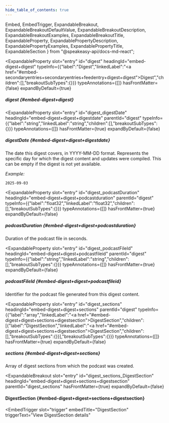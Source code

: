 ```yaml
---
hide_table_of_contents: true
---
```

  Embed,
  EmbedTrigger,
  ExpandableBreakout,
  ExpandableBreakoutDefaultValue,
  ExpandableBreakoutDescription,
  ExpandableBreakoutExamples,
  ExpandableBreakoutTitle,
  ExpandableProperty,
  ExpandablePropertyDescription,
  ExpandablePropertyExamples,
  ExpandablePropertyTitle,
  ExpandableSection
} from "@speakeasy-api/docs-md-react";

<ExpandableSection>

<ExpandableProperty
  slot="entry"
  id="digest"
  headingId="embed-digest+digest"
  typeInfo={{"label":"Digest","linkedLabel":"<a href=\"#embed-secondaryentries+secondaryentries+feedentry+digest+digest\">Digest</a>","children":[],"breakoutSubTypes":{}}}
  typeAnnotations={[]}
  hasFrontMatter={false}
  expandByDefault={true}
>

<ExpandablePropertyTitle slot="title">

##### digest \{#embed-digest+digest\}

</ExpandablePropertyTitle>

</ExpandableProperty>

<ExpandableProperty
  slot="entry"
  id="digest_digestDate"
  headingId="embed-digest+digest+digestdate"
  parentId="digest"
  typeInfo={{"label":"string","linkedLabel":"string","children":[],"breakoutSubTypes":{}}}
  typeAnnotations={[]}
  hasFrontMatter={true}
  expandByDefault={false}
>

<ExpandablePropertyTitle slot="title">

##### digestDate \{#embed-digest+digest+digestdate\}

</ExpandablePropertyTitle>

<ExpandablePropertyDescription slot="description">

The date this digest covers, in YYYY-MM-DD format. Represents the specific day for which the digest content and updates were compiled. This can be empty if the digest is not yet available.

</ExpandablePropertyDescription>

<ExpandablePropertyExamples slot="examples">

_Example:_

```
2025-09-03
```

</ExpandablePropertyExamples>

</ExpandableProperty>

<ExpandableProperty
  slot="entry"
  id="digest_podcastDuration"
  headingId="embed-digest+digest+podcastduration"
  parentId="digest"
  typeInfo={{"label":"float32","linkedLabel":"float32","children":[],"breakoutSubTypes":{}}}
  typeAnnotations={[]}
  hasFrontMatter={true}
  expandByDefault={false}
>

<ExpandablePropertyTitle slot="title">

##### podcastDuration \{#embed-digest+digest+podcastduration\}

</ExpandablePropertyTitle>

<ExpandablePropertyDescription slot="description">

Duration of the podcast file in seconds.

</ExpandablePropertyDescription>

</ExpandableProperty>

<ExpandableProperty
  slot="entry"
  id="digest_podcastFileId"
  headingId="embed-digest+digest+podcastfileid"
  parentId="digest"
  typeInfo={{"label":"string","linkedLabel":"string","children":[],"breakoutSubTypes":{}}}
  typeAnnotations={[]}
  hasFrontMatter={true}
  expandByDefault={false}
>

<ExpandablePropertyTitle slot="title">

##### podcastFileId \{#embed-digest+digest+podcastfileid\}

</ExpandablePropertyTitle>

<ExpandablePropertyDescription slot="description">

Identifier for the podcast file generated from this digest content.

</ExpandablePropertyDescription>

</ExpandableProperty>

<ExpandableProperty
  slot="entry"
  id="digest_sections"
  headingId="embed-digest+digest+sections"
  parentId="digest"
  typeInfo={{"label":"array","linkedLabel":"<a href=\"#embed-digest+digest+sections+digestsection\">DigestSection</a>","children":[{"label":"DigestSection","linkedLabel":"<a href=\"#embed-digest+digest+sections+digestsection\">DigestSection</a>","children":[],"breakoutSubTypes":{}}],"breakoutSubTypes":{}}}
  typeAnnotations={[]}
  hasFrontMatter={true}
  expandByDefault={false}
>

<ExpandablePropertyTitle slot="title">

##### sections \{#embed-digest+digest+sections\}

</ExpandablePropertyTitle>

<ExpandablePropertyDescription slot="description">

Array of digest sections from which the podcast was created.

</ExpandablePropertyDescription>

</ExpandableProperty>

<ExpandableBreakout
  slot="entry"
  id="digest_sections_DigestSection"
  headingId="embed-digest+digest+sections+digestsection"
  parentId="digest_sections"
  hasFrontMatter={true}
  expandByDefault={false}
>

<ExpandableBreakoutTitle slot="title">

#### DigestSection \{#embed-digest+digest+sections+digestsection\}

</ExpandableBreakoutTitle>

<ExpandableBreakoutDescription slot="description">

</ExpandableBreakoutDescription>

<ExpandableBreakoutExamples slot="examples">

</ExpandableBreakoutExamples>

<ExpandableBreakoutDefaultValue slot="defaultValue">

</ExpandableBreakoutDefaultValue>

<Embed slot="embed">

<EmbedTrigger
  slot="trigger"
  embedTitle="DigestSection"
  triggerText="View DigestSection details"
>

<Embeddigestsection />

</EmbedTrigger>

</Embed>

</ExpandableBreakout>

</ExpandableSection>